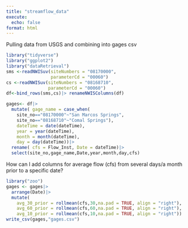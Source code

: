 ```yaml
---
title: "streamflow_data"
execute: 
  echo: false
format: html
---
```


Pulling data from USGS and combining into gages csv

```r
library("tidyverse")
library("ggplot2")
library("dataRetrieval") 
sms <-readNWISuv(siteNumbers = "08170000", 
                 parameterCd = "00060") 
cs <-readNWISuv(siteNumbers = "08168710", 
                parameterCd = "00060") 
df<-bind_rows(sms,cs)|> renameNWISColumns(df)

gages<- df|> 
  mutate( gage_name = case_when(
    site_no=="08170000"~"San Marcos Springs", 
    site_no=="08168710"~"Comal Springs"), 
    dateTime = date(dateTime), 
    year = year(dateTime), 
    month = month(dateTime), 
    day = day(dateTime))|> 
  rename( cfs = Flow_Inst, Date = dateTime)|> 
  select(site_no,gage_name,Date,year,month,day,cfs)
```

How can I add columns for average flow (cfs) from several days/a month prior to a specific date?

```r
library("zoo")
gages <- gages|>
  arrange(Date)|>
  mutate(
    avg_30_prior = rollmean(cfs,30,na.pad = TRUE, align = "right"),
    avg_60_prior = rollmean(cfs,60,na.pad = TRUE, align = "right"),
    avg_10_prior = rollmean(cfs,10,na.pad = TRUE, align = "right"))
write_csv(gages,"gages.csv")
```
